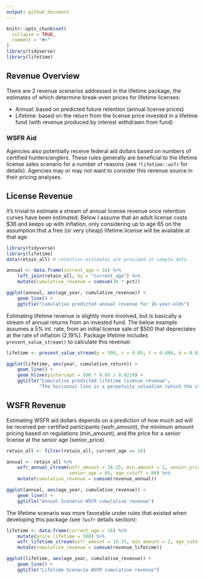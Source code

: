 ```yaml
---
output: github_document
---
```

<!-- revenue.md is generated from revenue.Rmd. Please edit that file -->

```r
knitr::opts_chunk$set(
  collapse = TRUE,
  comment = "#>"
)
library(tidyverse)
library(lifetime)
```

## Revenue Overview

There are 2 revenue scenarios addressed in the lifetime package, the estimates of which determine break-even prices for lifetime licenses:

- Annual: based on predicted future retention (annual license prices)
- Lifetime: based on the return from the license price invested in a lifetime fund (with revenue produced by interest withdrawn from fund)

### WSFR Aid

Agencies also potentially receive federal aid dollars based on numbers of certified hunters/anglers. These rules generally are beneficial to the lifetime license sales scenario for a number of reasons (see `?lifetime::wsfr` for details). Agencies may or may not want to consider this revenue source in their pricing analyses.

## License Revenue

It's trivial to estimate a stream of annual license revenue once retention curves have been estimated. Below I assume that an adult license costs $36 and keeps up with inflation, only considering up to age 65 on the assumption that a free (or very cheap) lifetime license will be available at that age.

```r
library(tidyverse)
library(lifetime)
data(retain_all) # retention estimates are provided in sample data
```

```r
annual <- data.frame(current_age = 16) %>% 
    left_join(retain_all, by = "current_age") %>%
    mutate(cumulative_revenue = cumsum(36 * pct))

ggplot(annual, aes(age_year, cumulative_revenue)) + 
    geom_line() +
    ggtitle("Cumulative predicted annual revenue for 16-year-olds")
```

Estimating lifetime revenue is slightly more involved, but is basically a stream of annual returns from an invested fund. The below example assumes a 5% int. rate, from an initial license sale of $500 that depreciates at the rate of inflation (2.19%). Package lifetime includes `present_value_stream()` to calculate this revenue:

```r
lifetime <- present_value_stream(p = 500, r = 0.05, t = 0:400, d = 0.0219)

ggplot(lifetime, aes(year, cumulative_return)) +
    geom_line() +
    geom_hline(yintercept = 500 * 0.05 / 0.0219) +
    ggtitle("Cumulative predicted lifetime license revenue",
            "The horizonal line is a perpetuity valuation (which the stream converges upon)")
```

## WSFR Revenue

Estimating WSFR aid dollars depends on a prediction of how much aid will be received per certified participants (wsfr_amount), the minimum amount pricing based on regulations (min_amount), and the price for a senior license at the senior age (senior_price).

```r
retain_all <- filter(retain_all, current_age == 16)

annual <- retain_all %>%
    wsfr_annual_stream(wsfr_amount = 16.25, min_amount = 2, senior_price = 15,
                       senior_age = 65, age_cutoff = 80) %>%
    mutate(cumulative_revenue = cumsum(revenue_annual))

ggplot(annual, aes(age_year, cumulative_revenue)) + 
    geom_line() +
    ggtitle("Annual Scenario WSFR cumulative revenue")
```

The lifetime scenario was more favorable under rules that existed when developing this package (see `?wsfr` details section):

```r
lifetime <- data.frame(current_age = 16) %>%
    mutate(price_lifetime = 500) %>%
    wsfr_lifetime_stream(wsfr_amount = 16.25, min_amount = 2, age_cutoff = 80) %>%
    mutate(cumulative_revenue = cumsum(revenue_lifetime))

ggplot(lifetime, aes(age_year, cumulative_revenue)) + 
    geom_line() +
    ggtitle("Lifetime Scenario WSFR cumulative revenue")
```

